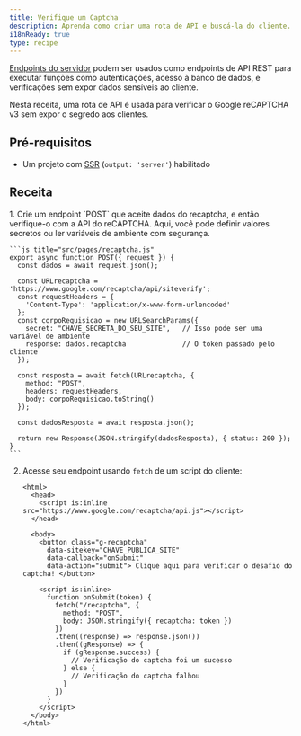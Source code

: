 ```yaml
---
title: Verifique um Captcha
description: Aprenda como criar uma rota de API e buscá-la do cliente.
i18nReady: true
type: recipe
---
```


[Endpoints do servidor](/pt-br/guides/endpoints/#endpoints-do-servidor-rotas-de-api) podem ser usados como endpoints de API REST para executar funções como autenticações, acesso à banco de dados, e verificações sem expor dados sensíveis ao cliente.

Nesta receita, uma rota de API é usada para verificar o Google reCAPTCHA v3 sem expor o segredo aos clientes.

## Pré-requisitos

- Um projeto com [SSR](/pt-br/guides/server-side-rendering/) (`output: 'server'`) habilitado

## Receita

<Steps>
1. Crie um endpoint `POST` que aceite dados do recaptcha, e então verifique-o com a API do reCAPTCHA. Aqui, você  pode definir valores secretos ou ler variáveis de ambiente com segurança.

    ```js title="src/pages/recaptcha.js"
    export async function POST({ request }) {
      const dados = await request.json();

      const URLrecaptcha = 'https://www.google.com/recaptcha/api/siteverify';
      const requestHeaders = {
        'Content-Type': 'application/x-www-form-urlencoded'
      };
      const corpoRequisicao = new URLSearchParams({
        secret: "CHAVE_SECRETA_DO_SEU_SITE",   // Isso pode ser uma variável de ambiente
        response: dados.recaptcha              // O token passado pelo cliente
      });

      const resposta = await fetch(URLrecaptcha, {
        method: "POST",
        headers: requestHeaders,
        body: corpoRequisicao.toString()
      });

      const dadosResposta = await resposta.json();

      return new Response(JSON.stringify(dadosResposta), { status: 200 });
    }
    ```

2. Acesse seu endpoint usando `fetch` de um script do cliente:

    ```astro title="src/pages/index.astro"
    <html>
      <head>
        <script is:inline src="https://www.google.com/recaptcha/api.js"></script>
      </head>

      <body>
        <button class="g-recaptcha" 
          data-sitekey="CHAVE_PUBLICA_SITE"
          data-callback="onSubmit" 
          data-action="submit"> Clique aqui para verificar o desafio do captcha! </button>

        <script is:inline>
          function onSubmit(token) {
            fetch("/recaptcha", {
              method: "POST",
              body: JSON.stringify({ recaptcha: token })
            })
            .then((response) => response.json())
            .then((gResponse) => {
              if (gResponse.success) {
                // Verificação do captcha foi um sucesso
              } else {
                // Verificação do captcha falhou
              }
            })
          }
        </script>
      </body>
    </html>
    ```
  </Steps>
